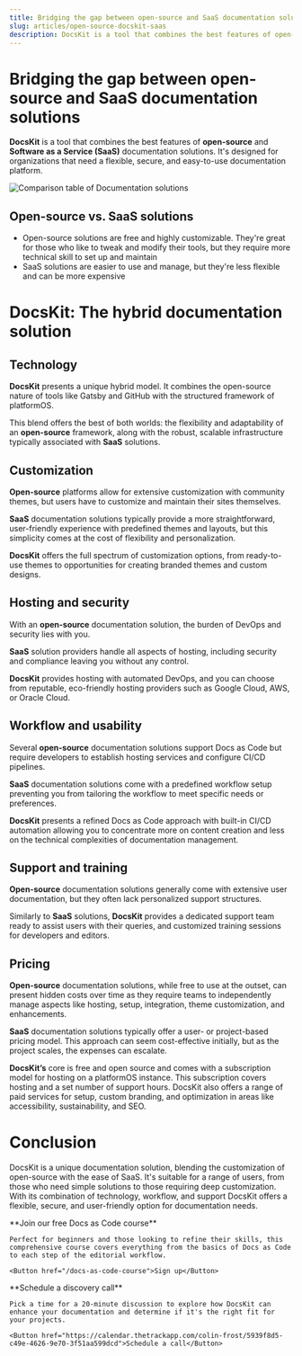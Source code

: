 ```yaml
---
title: Bridging the gap between open-source and SaaS documentation solutions 
slug: articles/open-source-docskit-saas
description: DocsKit is a tool that combines the best features of open-source and Software as a Service (SaaS) documentation solutions.
---
```


# Bridging the gap between open-source and SaaS documentation solutions

**DocsKit** is a tool that combines the best features of **open-source** and **Software as a Service (SaaS)** documentation solutions. It's designed for organizations that need a flexible, secure, and easy-to-use documentation platform.

![Comparison table of Documentation solutions](./assets/comparison.png)

## Open-source vs. SaaS solutions

* Open-source solutions are free and highly customizable. They're great for those who like to tweak and modify their tools, but they require more technical skill to set up and maintain
* SaaS solutions are easier to use and manage, but they're less flexible and can be more expensive

# DocsKit: The hybrid documentation solution

## Technology

**DocsKit** presents a unique hybrid model. It combines the open-source nature of tools like Gatsby and GitHub with the structured framework of platformOS. 

This blend offers the best of both worlds: the flexibility and adaptability of an **open-source** framework, along with the robust, scalable infrastructure typically associated with **SaaS** solutions.

## Customization

**Open-source** platforms allow for extensive customization with community themes, but users have to customize and maintain their sites themselves. 

**SaaS** documentation solutions typically provide a more straightforward, user-friendly experience with predefined themes and layouts, but this simplicity comes at the cost of flexibility and personalization. 

**DocsKit** offers the full spectrum of customization options, from ready-to-use themes to opportunities for creating branded themes and custom designs.

## Hosting and security

With an **open-source** documentation solution, the burden of DevOps and security lies with you.  

**SaaS** solution providers handle all aspects of hosting, including security and compliance leaving you without any control. 

**DocsKit** provides hosting with automated DevOps, and you can choose from reputable, eco-friendly hosting providers such as Google Cloud, AWS, or Oracle Cloud. 

## Workflow and usability

Several **open-source** documentation solutions support Docs as Code but require developers to establish hosting services and configure CI/CD pipelines. 

**SaaS** documentation solutions come with a predefined workflow setup preventing you from tailoring the workflow to meet specific needs or preferences. 

**DocsKit** presents a refined Docs as Code approach with built-in CI/CD automation allowing you to concentrate more on content creation and less on the technical complexities of documentation management.

## Support and training

**Open-source** documentation solutions generally come with extensive user documentation, but they often lack personalized support structures. 

Similarly to **SaaS** solutions, **DocsKit** provides a dedicated support team ready to assist users with their queries, and customized training sessions for developers and editors. 

## Pricing

**Open-source** documentation solutions, while free to use at the outset, can present hidden costs over time as they require teams to independently manage aspects like hosting, setup, integration, theme customization, and enhancements.

**SaaS** documentation solutions typically offer a user- or project-based pricing model. This approach can seem cost-effective initially, but as the project scales, the expenses can escalate.

**DocsKit’s** core is free and open source and comes with a subscription model for hosting on a platformOS instance. This subscription covers hosting and a set number of support hours. DocsKit also offers a range of paid services for setup, custom branding, and optimization in areas like accessibility, sustainability, and SEO. 

# Conclusion

DocsKit is a unique documentation solution, blending the customization of open-source with the ease of SaaS. It's suitable for a range of users, from those who need simple solutions to those requiring deep customization. With its combination of technology, workflow, and support DocsKit offers a flexible, secure, and user-friendly option for documentation needs.

<Grid>
  <Card variant="gradient">
    **Join our free Docs as Code course**
    
    Perfect for beginners and those looking to refine their skills, this comprehensive course covers everything from the basics of Docs as Code to each step of the editorial workflow.

    <Button href="/docs-as-code-course">Sign up</Button>
  </Card>
  <Card variant="gradient">
    **Schedule a discovery call**

    Pick a time for a 20-minute discussion to explore how DocsKit can enhance your documentation and determine if it's the right fit for your projects.

    <Button href="https://calendar.thetrackapp.com/colin-frost/5939f8d5-c49e-4626-9e70-3f51aa599dcd">Schedule a call</Button>
  </Card>
</Grid>
